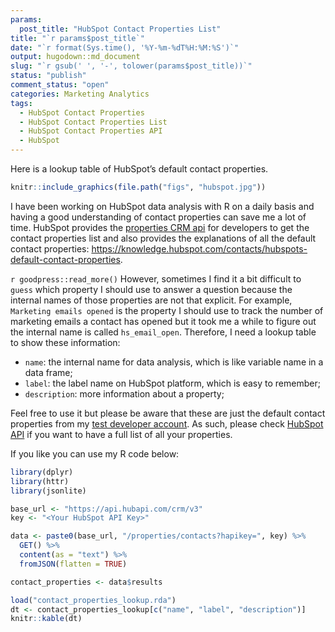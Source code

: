 ```yaml
---
params:
  post_title: "HubSpot Contact Properties List"
title: "`r params$post_title`"
date: "`r format(Sys.time(), '%Y-%m-%dT%H:%M:%S')`"
output: hugodown::md_document
slug: "`r gsub(' ', '-', tolower(params$post_title))`"
status: "publish"
comment_status: "open"
categories: Marketing Analytics
tags:
  - HubSpot Contact Properties
  - HubSpot Contact Properties List
  - HubSpot Contact Properties API
  - HubSpot
---
```


Here is a lookup table of HubSpot's default contact properties.

```r
knitr::include_graphics(file.path("figs", "hubspot.jpg"))
```

I have been working on HubSpot data analysis with R on a daily basis and having a good understanding of contact properties can save me a lot of time. HubSpot provides the [properties CRM api](https://developers.hubspot.com/docs/api/crm/properties) for developers to get the contact properties list and also provides the explanations of all the default contact properties: [https://knowledge.hubspot.com/contacts/hubspots-default-contact-properties](https://knowledge.hubspot.com/contacts/hubspots-default-contact-properties).

`r goodpress::read_more()`
However, sometimes I find it a bit difficult to `guess` which property I should use to answer a question because the internal names of those properties are not that explicit. For example, `Marketing emails opened` is the property I should use to track the number of marketing emails a contact has opened but it took me a while to figure out the internal name is called `hs_email_open`. Therefore, I need a lookup table to show these information:

* `name`: the internal name for data analysis, which is like variable name in a data frame;
* `label`: the label name on HubSpot platform, which is easy to remember;
* `description`: more information about a property;

Feel free to use it but please be aware that these are just the default contact properties from my [test developer account](https://developers.hubspot.com/docs/api/creating-test-accounts). As such, please check [HubSpot API](https://developers.hubspot.com/docs/api/crm/properties) if you want to have a full list of all your properties.

If you like you can use my R code below:

```r
library(dplyr)
library(httr)
library(jsonlite)

base_url <- "https://api.hubapi.com/crm/v3"
key <- "<Your HubSpot API Key>"

data <- paste0(base_url, "/properties/contacts?hapikey=", key) %>%
  GET() %>%
  content(as = "text") %>%
  fromJSON(flatten = TRUE)

contact_properties <- data$results
```

```r
load("contact_properties_lookup.rda")
dt <- contact_properties_lookup[c("name", "label", "description")]
knitr::kable(dt)
```


